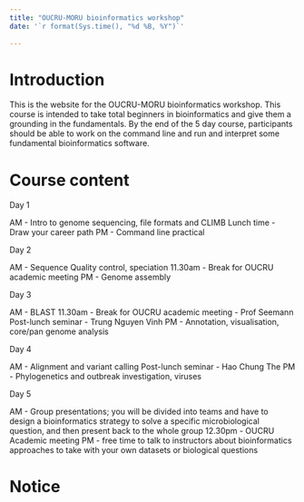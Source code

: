 ```yaml
---
title: "OUCRU-MORU bioinformatics workshop"
date: '`r format(Sys.time(), "%d %B, %Y")`'
                
---
```


# Introduction

This is the website for the OUCRU-MORU bioinformatics workshop. 
This course is intended to take total beginners in bioinformatics and give them a grounding in the fundamentals. 
By the end of the 5 day course, participants should be able to work on the command line and run and interpret some fundamental bioinformatics software.

# Course content

Day 1

AM - Intro to genome sequencing, file formats and CLIMB
Lunch time - Draw your career path
PM - Command line practical

Day 2

AM - Sequence Quality control, speciation
11.30am - Break for OUCRU academic meeting
PM - Genome assembly

Day 3

AM - BLAST
11.30am - Break for OUCRU academic meeting - Prof Seemann
Post-lunch seminar - Trung Nguyen Vinh
PM - Annotation, visualisation, core/pan genome analysis

Day 4

AM - Alignment and variant calling
Post-lunch seminar - Hao Chung The
PM - Phylogenetics and outbreak investigation, viruses

Day 5

AM - Group presentations; you will be divided into teams and have to design a bioinformatics strategy to solve a specific microbiological question, and then present back to the whole group
12.30pm - OUCRU Academic meeting
PM - free time to talk to instructors about bioinformatics approaches to take with your own datasets or biological questions

# Notice